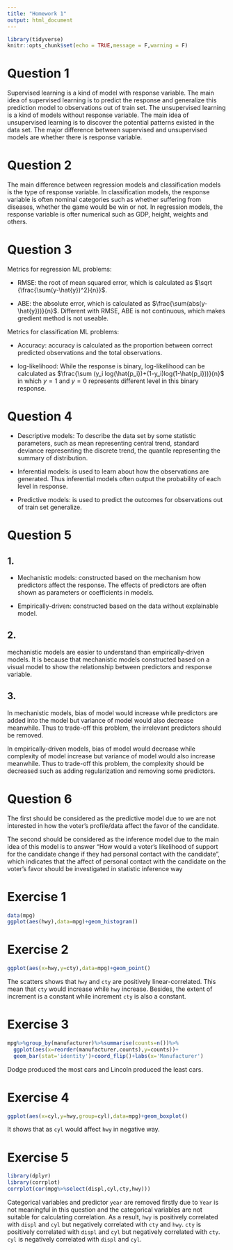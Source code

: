```yaml
---
title: "Homework 1"
output: html_document
---
```


```r
library(tidyverse)
knitr::opts_chunk$set(echo = TRUE,message = F,warning = F)
```

# Question 1

Supervised learning is a kind of model with response variable. The main idea of supervised learning is to predict the response and generalize this prediction model to observations out of train set. The unsupervised learning is a kind of models without response variable. The main idea of unsupervised learning is to discover the potential patterns existed in the data set. The major difference between supervised and unsupervised models are whether there is response variable.

# Question 2

The main difference between regression models and classification models is the type of response variable. In classification models, the response variable is often nominal categories such as whether suffering from diseases, whether the game would be win or not. In regression models, the response variable is ofter numerical such as GDP, height, weights and others.

# Question 3

Metrics for regression ML problems:

 - RMSE: the root of mean squared error, which is calculated as $\sqrt {\frac{\sum(y-\hat{y})^2}{n}}$.
 
 - ABE: the absolute error, which is calculated as $\frac{\sum(abs(y-\hat{y}))}{n}$. Different with RMSE, ABE is not continuous, which makes gredient method is not useable.  
 
Metrics for classification ML problems:

 - Accuracy: accuracy is calculated as the proportion between correct predicted observations and the total observations.
 
 - log-likelihood: While the response is binary, log-likelihood can be calculated as $\frac{\sum (y_i log(\hat{p_i})+(1-y_i)log(1-\hat{p_i}))}{n}$ in which $y=1$ and $y=0$ represents different level in this binary response.
 
# Question 4

 - Descriptive models: To describe the data set by some statistic parameters, such as mean representing central trend, standard deviance representing the discrete trend, the quantile representing the summary of distribution. 
 
 - Inferential models: is used to learn about how the observations are generated. Thus inferential models often output the probability of each level in response. 
 
 - Predictive models: is used to predict the outcomes for observations out of train set generalize.
 
# Question 5

## 1.

 - Mechanistic models: constructed based on the mechanism how predictors affect the response. The effects of predictors are often shown as parameters or coefficients in models.
 
 - Empirically-driven: constructed based on the data without explainable model.

## 2.
 
 mechanistic models are easier to understand than empirically-driven models. It is because that mechanistic models constructed based on a visual model to show the relationship between predictors and response variable.

## 3.
 
In mechanistic models, bias of model would increase while predictors are added into the model but variance of model would also decrease meanwhile. Thus to trade-off this problem, the irrelevant predictors should be removed.

In empirically-driven models, bias of model would decrease while complexity of model increase but variance of model would also increase meanwhile. Thus to trade-off this problem, the complexity should be decreased such as adding regularization and removing some predictors.
 
# Question 6

The first should be considered as the predictive model due to we are not interested in how the voter’s profile/data affect the favor of the candidate. 

The second should be considered as the inference model due to the main idea of this model is to answer "How would a voter’s likelihood of support for the candidate change if they had personal contact with the candidate", which indicates that the affect of personal contact with the candidate on the voter’s favor should be investigated in statistic inference way

# Exercise 1

```r
data(mpg)
ggplot(aes(hwy),data=mpg)+geom_histogram()
```

# Exercise 2

```r
ggplot(aes(x=hwy,y=cty),data=mpg)+geom_point()
```

The scatters shows that `hwy` and `cty` are positively linear-correlated. This mean that `cty` would increase while `hwy` increase. Besides, the extent of increment is a constant while increment `cty` is also a constant.

# Exercise 3

```r
mpg%>%group_by(manufacturer)%>%summarise(counts=n())%>%
  ggplot(aes(x=reorder(manufacturer,counts),y=counts))+
  geom_bar(stat='identity')+coord_flip()+labs(x='Manufacturer')
```

Dodge produced the most cars and Lincoln produced the least cars.

# Exercise 4

```r
ggplot(aes(x=cyl,y=hwy,group=cyl),data=mpg)+geom_boxplot()
```

It shows that as `cyl` would affect `hwy` in negative way.

# Exercise 5

```r
library(dplyr)
library(corrplot)
corrplot(cor(mpg%>%select(displ,cyl,cty,hwy)))
```

Categorical variables and predictor `year` are removed firstly due to `Year` is not meaningful in this question and the categorical variables are not suitable for calculating correlation. As a result, `hwy` is positively correlated with `displ` and `cyl` but negatively correlated with `cty` and `hwy`. `cty` is positively correlated with `displ` and `cyl` but negatively correlated with `cty`. `cyl` is negatively correlated with `displ` and `cyl`. 